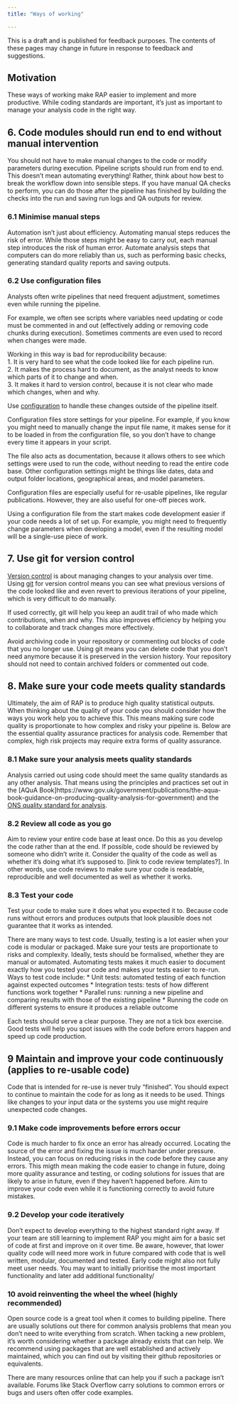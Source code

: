 ```yaml
---
title: "Ways of working"

---
```

:::{.callout-note}
This is a draft and is published for feedback purposes. The contents of these pages may change in future in response to feedback and suggestions.
:::

## Motivation

These ways of working make RAP easier to implement and more productive. While coding standards are important, it’s just as important to manage your analysis code in the right way. 

## 6.	Code modules should run end to end without manual intervention
You should not have to make manual changes to the code or modify parameters during execution. Pipeline scripts should run from end to end. This doesn’t mean automating everything! Rather, think about how best to break the workflow down into sensible steps. If you have manual QA checks to perform, you can do those after the pipeline has finished by building the checks into the run and saving run logs and QA outputs for review.

### 6.1 Minimise manual steps
Automation isn’t just about efficiency. Automating manual steps reduces the risk of error. While those steps might be easy to carry out, each manual step introduces the risk of human error. Automate analysis steps that computers can do more reliably than us, such as performing basic checks, generating standard quality reports and saving outputs. 

### 6.2	Use configuration files
Analysts often write pipelines that need frequent adjustment, sometimes even while running the pipeline. 

For example, we often see scripts where variables need updating or code must be commented in and out (effectively adding or removing code chunks during execution). Sometimes comments are even used to record when changes were made. 

Working in this way is bad for reproducibility because:    
    1. It is very hard to see what the code looked like for each pipeline run.    
    2. It makes the process hard to document, as the analyst needs to know which parts of it to change and when.    
    3. It makes it hard to version control, because it is not clear who made which changes, when and why.    

Use [configuration](https://best-practice-and-impact.github.io/qa-of-code-guidance/configuration.html) to handle these changes outside of the pipeline itself. 

Configuration files store settings for your pipeline. For example, if you know you might need to manually change the input file name, it makes sense for it to be loaded in from the configuration file, so you don’t have to change every time it appears in your script. 

The file also acts as documentation, because it allows others to see which settings were used to run the code, without needing to read the entire code base. Other configuration settings might be things like dates, data and output folder locations, geographical areas, and model parameters. 

:::{.callout-tip}

Configuration files are especially useful for re-usable pipelines, like regular publications. However, they are also useful for one-off pieces work.    

Using a configuration file from the start makes code development easier if your code needs a lot of set up. For example, you might need to frequently change parameters when developing a model, even if the resulting model will be a single-use piece of work.

:::

## 7.	Use git for version control
[Version control](https://best-practice-and-impact.github.io/qa-of-code-guidance/version_control.html) is about managing changes to your analysis over time. Using [git](https://git-scm.com/) for version control means you can see what previous versions of the code looked like and even revert to previous iterations of your pipeline, which is very difficult to do manually. 

If used correctly, git will help you keep an audit trail of who made which contributions, when and why. This also improves efficiency by helping you to collaborate and track changes more effectively. 

Avoid archiving code in your repository or commenting out blocks of code that you no longer use. Using git means you can delete code that you don’t need anymore because it is preserved in the version history. Your repository should not need to contain archived folders or commented out code.

## 8. Make sure your code meets quality standards

Ultimately, the aim of RAP is to produce high quality statistical outputs. When thinking about the quality of your code you should consider how the ways you work help you to achieve this. This means making sure code quality is proportionate to how complex and risky your pipeline is. Below are the essential quality assurance practices for analysis code. Remember that complex, high risk projects may require extra forms of quality assurance.

### 8.1 Make sure your analysis meets quality standards
Analysis carried out using code should meet the same quality standards as any other analysis. That means using the principles and practices set out in the [AQuA Book]https://www.gov.uk/government/publications/the-aqua-book-guidance-on-producing-quality-analysis-for-government) and the [ONS quality standard for analysis](https://officenationalstatistics.sharepoint.com/sites/onswiki/SitePages/Quality_Standards.aspx). 

### 8.2 Review all code as you go
Aim to review your entire code base at least once. Do this as you develop the code rather than at the end. If possible, code should be reviewed by someone who didn’t write it. Consider the quality of the code as well as whether it’s doing what it’s supposed to. [link to code review templates?]. In other words, use code reviews to make sure your code is readable, reproducible and well documented as well as whether it works.

### 8.3 Test your code
Test your code to make sure it does what you expected it to. Because code runs without errors and produces outputs that look plausible does not guarantee that it works as intended.

There are many ways to test code. Usually, testing is a lot easier when your code is modular or packaged. Make sure your tests are proportionate to risks and complexity. Ideally, tests should be formalised, whether they are manual or automated. Automating tests makes it much easier to document exactly how you tested your code and makes your tests easier to re-run. Ways to test code include:
*	Unit tests: automated testing of each function against expected outcomes
*	Integration tests: tests of how different functions work together
*	Parallel runs: running a new pipeline and comparing results with those of the existing pipeline
*	Running the code on different systems to ensure it produces a reliable outcome

Each tests should serve a clear purpose. They are not a tick box exercise. Good tests will help you spot issues with the code before errors happen and speed up code production. 

## 9	Maintain and improve your code continuously (applies to re-usable code)

Code that is intended for re-use is never truly “finished”. You should expect to continue to maintain the code for as long as it needs to be used. Things like changes to your input data or the systems you use might require unexpected code changes.

### 9.1 Make code improvements before errors occur
Code is much harder to fix once an error has already occurred. Locating the source of the error and fixing the issue is much harder under pressure. Instead, you can focus on reducing risks in the code before they cause any errors. This migth mean making the code easier to change in future, doing more quality assurance and testing, or coding solutions for issues that are likely to arise in future, even if they haven't happened before. Aim to improve your code even while it is functioning correctly to avoid future mistakes. 

### 9.2	Develop your code iteratively
Don’t expect to develop everything to the highest standard right away. If your team are still learning to implement RAP you might aim for a basic set of code at first and improve on it over time. Be aware, however, that lower quality code will need more work in future compared with code that is well written, modular, documented and tested. Early code might also not fully meet user needs. You may want to initially prioritise the most important functionality and later add additional functionality/ 

### 10 avoid reinventing the wheel the wheel (highly recommended)

Open source code is a great tool when it comes to building pipeline. There are usually solutions out there for common analysis problems that mean you don’t need to write everything from scratch. When tacking a new problem, it’s worth considering whether a package already exists that can help. We recommend using packages that are well established and actively maintained, which you can find out by visiting their github repositories or equivalents.

There are many resources online that can help you if such a package isn’t available. Forums like Stack Overflow carry solutions to common errors or bugs and users often offer code examples.
